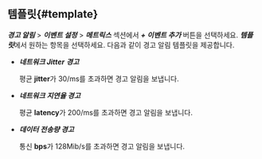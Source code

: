 ## 템플릿{#template}

***경고 알림*** > ***이벤트 설정*** > ***메트릭스*** 섹션에서 ***+ 이벤트 추가*** 버튼을 선택하세요. ***템플릿***에서 원하는 항목을 선택하세요. 다음과 같이 경고 알림 템플릿을 제공합니다.

* ***네트워크 Jitter 경고***

  평균 **jitter**가 30/ms를 초과하면 경고 알림을 보냅니다.

* ***네트워크 지연율 경고***

  평균 **latency**가 200/ms를 초과하면 경고 알림을 보냅니다.

* ***데이터 전송량 경고***

  통신 **bps**가 128Mib/s를 초과하면 경고 알림을 보냅니다.